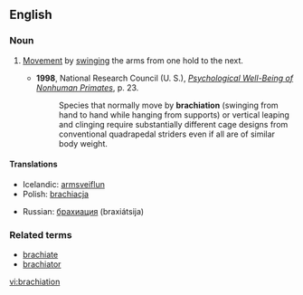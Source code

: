 ==English==
{{wikipedia}}
===Noun===
{{en-noun|-}}

# {{zoology}} [[Movement]] by [[swinging]] the arms from one hold to the next.
#*'''1998''', National Research Council (U. S.), ''[http://books.google.com/books?id=E1pCTOrhh6kC&pg=PA23&dq=brachiation&sig=gUWdfwQpymXnKMTSTEtUpKzCPrMThe Psychological Well-Being of Nonhuman Primates]'', p. 23.
#*:Species that normally move by '''brachiation''' (swinging from hand to hand while hanging from supports) or vertical leaping and clinging require substantially different cage designs from conventional quadrapedal striders even if all are of similar body weight.

====Translations====
{{trans-top|movement by swinging arms between holds}}
*Icelandic: [[armsveiflun]] {{f}}
*Polish: [[brachiacja]] {{f}}
{{trans-mid}}
*Russian: [[брахиация]] (braxiátsija) {{f}}
{{trans-bottom}}

===Related terms===
*[[brachiate]]
*[[brachiator]]

[[vi:brachiation]]